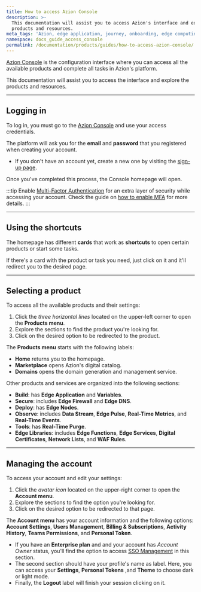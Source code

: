 ```yaml
---
title: How to access Azion Console
description: >-
  This documentation will assist you to access Azion's interface and explore the
  products and resources.
meta_tags: 'Azion, edge application, journey, onboarding, edge computing'
namespace: docs_guide_access_console
permalink: /documentation/products/guides/how-to-access-azion-console/
---
```


[Azion Console](https://console.azion.com) is the configuration interface where you can access all the available products and complete all tasks in Azion's platform. 

This documentation will assist you to access the interface and explore the products and resources.


<LinkButton link="/en/documentation/products/guides/getting-to-know-azion-console/" label="go to Azion Console reference" severity="secondary" /> 



---

## Logging in

To log in, you must go to the [Azion Console](https://console.azion.com) and use your access credentials.

The platform will ask you for the **email** and **password** that you registered when creating your account.
- If you don't have an account yet, create a new one by visiting the [sign-up page](https://console.azion.com/signup).

Once you've completed this process, the Console homepage will open.

:::tip
Enable [Multi⁠-⁠Factor Authentication](/en/documentation/products/accounts/multi-factor-authentication/) for an extra layer of security while accessing your account. Check the guide on [how to enable MFA](/en/documentation/products/guides/multi-factor-authentication/) for more details.
:::

---

## Using the shortcuts

The homepage has different **cards** that work as **shortcuts** to open certain products or start some tasks.

If there's a card with the product or task you need, just click on it and it'll redirect you to the desired page.

---

## Selecting a product

To access all the available products and their settings:

1. Click the *three horizontal lines* located on the upper-left corner to open the **Products menu**.
2. Explore the sections to find the product you're looking for.
3. Click on the desired option to be redirected to the product.

The **Products menu** starts with the following labels:

- **Home** returns you to the homepage.
- **Marketplace** opens Azion's digital catalog.
- **Domains** opens the domain generation and management service.

Other products and services are organized into the following sections:

- **Build**: has **Edge Application** and **Variables**.
- **Secure**: includes **Edge Firewall** and **Edge DNS**.
- **Deploy**: has **Edge Nodes**.
- **Observe**: includes **Data Stream**, **Edge Pulse**, **Real-Time Metrics**, and **Real-Time Events**.
- **Tools**: has **Real-Time Purge**.
- **Edge Libraries**: includes **Edge Functions**, **Edge Services**, **Digital Certificates**, **Network Lists**, and **WAF Rules**. 

---

## Managing the account

To access your account and edit your settings:

1. Click the *avatar icon* located on the upper-right corner to open the **Account menu**.
2. Explore the sections to find the option you're looking for.
3. Click on the desired option to be redirected to that page.

The **Account menu** has your account information and the following options: **Account Settings**, **Users Management**, **Billing & Subscriptions**, **Activity History**, **Teams Permissions**, and **Personal Token**.
  - If you have an **Enterprise plan** and and your account has *Account Owner* status, you'll find the option to access [SSO Management](/en/documentation/products/guides/sso/) in this section.
- The second section should have your profile's name as label. Here, you can access your **Settings**, **Personal Tokens** ,and **Theme** to choose dark or light mode.
- Finally, the **Logout** label will finish your session clicking on it.




